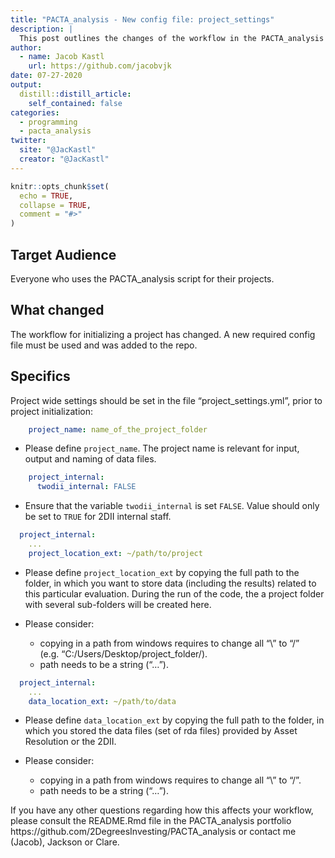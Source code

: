 ```yaml
---
title: "PACTA_analysis - New config file: project_settings"
description: |
  This post outlines the changes of the workflow in the PACTA_analysis repository. Everyone who works with this repository is encouraged to read this.
author:
  - name: Jacob Kastl
    url: https://github.com/jacobvjk
date: 07-27-2020
output:
  distill::distill_article:
    self_contained: false
categories:
  - programming
  - pacta_analysis
twitter:
  site: "@JacKastl"
  creator: "@JacKastl"
---
```


```r
knitr::opts_chunk$set(
  echo = TRUE,
  collapse = TRUE,
  comment = "#>"
)
```

## Target Audience

Everyone who uses the PACTA_analysis script for their projects.

## What changed

The workflow for initializing a project has changed. A new required config file must be used and was added to the repo.

## Specifics

Project wide settings should be set in the file "project_settings.yml", prior to project initialization: 

```yml
    project_name: name_of_the_project_folder
```

   - Please define `project_name`. The project name is relevant for input, output and naming of data files.

```yml
    project_internal:
      twodii_internal: FALSE
```

   - Ensure that the variable `twodii_internal` is set `FALSE`. Value should only be set to `TRUE` for 2DII internal staff.  

```yml
  project_internal:
    ...
    project_location_ext: ~/path/to/project
```

- Please define `project_location_ext` by copying the full path to the folder, in which you want to store data (including the results) related to this particular evaluation. During the run of the code, the a project folder with several sub-folders will be created here.

- Please consider: 
  - copying in a path from windows requires to change all "\\" to "/" (e.g. "C:/Users/Desktop/project_folder/).
  - path needs to be a string ("...").

```yml
  project_internal:
    ...
    data_location_ext: ~/path/to/data
```

- Please define `data_location_ext` by copying the full path to the folder, in which you stored the data files (set of rda files) provided by Asset Resolution or the 2DII.

- Please consider:
  - copying in a path from windows requires to change all "\\" to "/".
  - path needs to be a string ("...").

If you have any other questions regarding how this affects your workflow, please consult the README.Rmd file in the PACTA_analysis portfolio https://github.com/2DegreesInvesting/PACTA_analysis or contact me (Jacob), Jackson or Clare.

